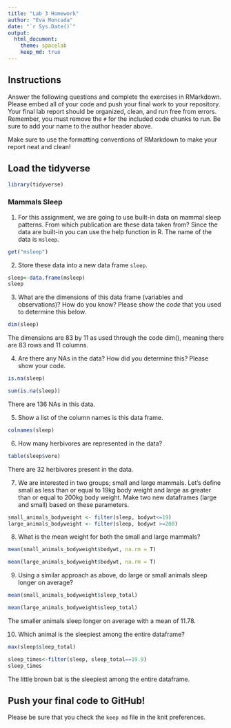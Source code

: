 ```yaml
---
title: "Lab 3 Homework"
author: "Eva Moncada"
date: "`r Sys.Date()`"
output:
  html_document: 
    theme: spacelab
    keep_md: true
---
```


## Instructions
Answer the following questions and complete the exercises in RMarkdown. Please embed all of your code and push your final work to your repository. Your final lab report should be organized, clean, and run free from errors. Remember, you must remove the `#` for the included code chunks to run. Be sure to add your name to the author header above.  

Make sure to use the formatting conventions of RMarkdown to make your report neat and clean!  

## Load the tidyverse
```r
library(tidyverse)
```

### Mammals Sleep  
1. For this assignment, we are going to use built-in data on mammal sleep patterns. From which publication are these data taken from? Since the data are built-in you can use the help function in R. The name of the data is `msleep`.  
```r
get("msleep")

```

2. Store these data into a new data frame `sleep`.  
```r
sleep<-data.frame(msleep)
sleep
```

3. What are the dimensions of this data frame (variables and observations)? How do you know? Please show the *code* that you used to determine this below.  
```r
dim(sleep)
```

The dimensions are 83 by 11 as used through the code dim(), meaning there are 83 rows and 11 columns.

4. Are there any NAs in the data? How did you determine this? Please show your code.  
```r
is.na(sleep)
```

```r
sum(is.na(sleep))
```

There are 136 NAs in this data. 

5. Show a list of the column names is this data frame.
```r
colnames(sleep)
```

6. How many herbivores are represented in the data?  
```r
table(sleep$vore)
```

There are 32 herbivores present in the data. 

7. We are interested in two groups; small and large mammals. Let's define small as less than or equal to 19kg body weight and large as greater than or equal to 200kg body weight. Make two new dataframes (large and small) based on these parameters.
```r
small_animals_bodyweight <- filter(sleep, bodywt<=19)
large_animals_bodyweight <- filter(sleep, bodywt >=200)
```
 
8. What is the mean weight for both the small and large mammals?
```r
mean(small_animals_bodyweight$bodywt, na.rm = T)
```

```r
mean(large_animals_bodyweight$bodywt, na.rm = T)
```

9. Using a similar approach as above, do large or small animals sleep longer on average?  

```r
mean(small_animals_bodyweight$sleep_total)
```

```r
mean(large_animals_bodyweight$sleep_total)
```
 
 The smaller animals sleep longer on average with a mean of 11.78. 
 
10. Which animal is the sleepiest among the entire dataframe?
```r
max(sleep$sleep_total)
```
```r
sleep_times<-filter(sleep, sleep_total==19.9)
sleep_times
```
The little brown bat is the sleepiest among the entire dataframe.

## Push your final code to GitHub!
Please be sure that you check the `keep md` file in the knit preferences.   